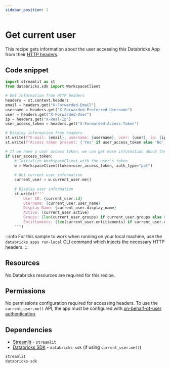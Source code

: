 ```yaml
---
sidebar_position: 1
---
```


# Get current user

This recipe gets information about the user accessing this Databricks App from their [HTTP headers](https://docs.databricks.com/en/dev-tools/databricks-apps/app-development.html#what-http-headers-are-passed-to-databricks-apps).

## Code snippet

```python title="app.py"
import streamlit as st
from databricks.sdk import WorkspaceClient

# Get information from HTTP headers
headers = st.context.headers
email = headers.get("X-Forwarded-Email")
username = headers.get("X-Forwarded-Preferred-Username")
user = headers.get("X-Forwarded-User")
ip = headers.get("X-Real-Ip")
user_access_token = headers.get("X-Forwarded-Access-Token")

# Display information from headers
st.write(f"E-mail: {email}, username: {username}, user: {user}, ip: {ip}")
st.write(f"Access token present: {'Yes' if user_access_token else 'No'}")

# If we have a user access token, we can get more information about the user
if user_access_token:
    # Initialize WorkspaceClient with the user's token
    w = WorkspaceClient(token=user_access_token, auth_type="pat")
    
    # Get current user information
    current_user = w.current_user.me()
    
    # Display user information
    st.write(f"""
        User ID: {current_user.id}
        Username: {current_user.user_name}
        Display Name: {current_user.display_name}
        Active: {current_user.active}
        Groups: {len(current_user.groups) if current_user.groups else 0} groups
        Entitlements: {len(current_user.entitlements) if current_user.entitlements else 0} entitlements
    """)
```

:::info
For this sample to work when running on your local machine, use the `databricks apps run-local` CLI command which injects the necessary HTTP headers.
:::

## Resources

No Databricks resources are required for this recipe.

## Permissions

No permissions configuration required for accessing headers. To use the `current_user.me()` API, the app must be configured with [on-behalf-of-user authentication](https://docs.databricks.com/aws/en/dev-tools/databricks-apps/app-development#-using-the-databricks-apps-authorization-model).

## Dependencies

- [Streamlit](https://pypi.org/project/streamlit/) - `streamlit`
- [Databricks SDK](https://pypi.org/project/databricks-sdk/) - `databricks-sdk` (if using `current_user.me()`)

```python title="requirements.txt"
streamlit
databricks-sdk
```
